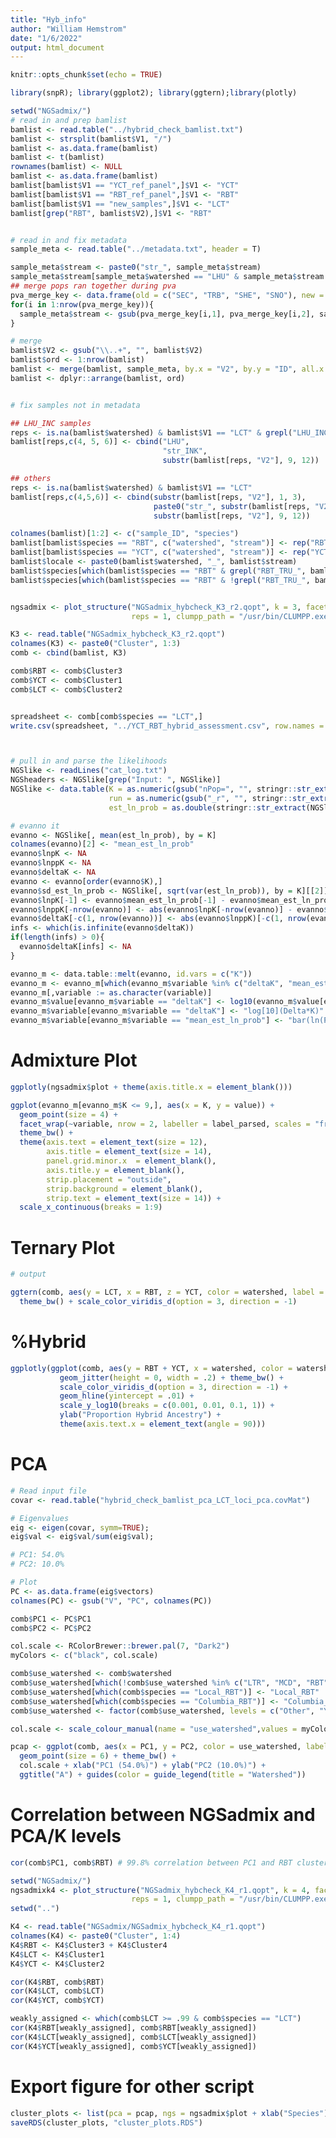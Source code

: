 ```yaml
---
title: "Hyb_info"
author: "William Hemstrom"
date: "1/6/2022"
output: html_document
---
```


```r
knitr::opts_chunk$set(echo = TRUE)

library(snpR); library(ggplot2); library(ggtern);library(plotly)

setwd("NGSadmix/")
# read in and prep bamlist
bamlist <- read.table("../hybrid_check_bamlist.txt")
bamlist <- strsplit(bamlist$V1, "/")
bamlist <- as.data.frame(bamlist)
bamlist <- t(bamlist)
rownames(bamlist) <- NULL
bamlist <- as.data.frame(bamlist)
bamlist[bamlist$V1 == "YCT_ref_panel",]$V1 <- "YCT"
bamlist[bamlist$V1 == "RBT_ref_panel",]$V1 <- "RBT"
bamlist[bamlist$V1 == "new_samples",]$V1 <- "LCT"
bamlist[grep("RBT", bamlist$V2),]$V1 <- "RBT"


# read in and fix metadata
sample_meta <- read.table("../metadata.txt", header = T)

sample_meta$stream <- paste0("str_", sample_meta$stream)
sample_meta$stream[sample_meta$watershed == "LHU" & sample_meta$stream == "str_INC"] <- "str_INK"
## merge pops ran together during pva
pva_merge_key <- data.frame(old = c("SEC", "TRB", "SHE", "SNO"), new = "GRP")
for(i in 1:nrow(pva_merge_key)){
  sample_meta$stream <- gsub(pva_merge_key[i,1], pva_merge_key[i,2], sample_meta$stream)
}

# merge
bamlist$V2 <- gsub("\\..+", "", bamlist$V2)
bamlist$ord <- 1:nrow(bamlist)
bamlist <- merge(bamlist, sample_meta, by.x = "V2", by.y = "ID", all.x = TRUE, sort = FALSE)
bamlist <- dplyr::arrange(bamlist, ord)


# fix samples not in metadata

## LHU_INC samples
reps <- is.na(bamlist$watershed) & bamlist$V1 == "LCT" & grepl("LHU_INC", bamlist$V2)
bamlist[reps,c(4, 5, 6)] <- cbind("LHU",
                                  "str_INK",
                                  substr(bamlist[reps, "V2"], 9, 12))

## others
reps <- is.na(bamlist$watershed) & bamlist$V1 == "LCT"
bamlist[reps,c(4,5,6)] <- cbind(substr(bamlist[reps, "V2"], 1, 3),
                                paste0("str_", substr(bamlist[reps, "V2"], 5, 7)),
                                substr(bamlist[reps, "V2"], 9, 12))

colnames(bamlist)[1:2] <- c("sample_ID", "species")     
bamlist[bamlist$species == "RBT", c("watershed", "stream")] <- rep("RBT", sum(bamlist$species == "RBT")*2)
bamlist[bamlist$species == "YCT", c("watershed", "stream")] <- rep("YCT", sum(bamlist$species == "YCT")*2)
bamlist$locale <- paste0(bamlist$watershed, "_", bamlist$stream)
bamlist$species[which(bamlist$species == "RBT" & grepl("RBT_TRU_", bamlist$sample_ID))] <- "Local_RBT"
bamlist$species[which(bamlist$species == "RBT" & !grepl("RBT_TRU_", bamlist$sample_ID))] <- "Columbia_RBT"


ngsadmix <- plot_structure("NGSadmix_hybcheck_K3_r2.qopt", k = 3, facet = bamlist$species, alt.palette = RColorBrewer::brewer.pal(8, "Dark2"),
                           reps = 1, clumpp_path = "/usr/bin/CLUMPP.exe", separator_thickness = .1)

K3 <- read.table("NGSadmix_hybcheck_K3_r2.qopt")
colnames(K3) <- paste0("Cluster", 1:3)
comb <- cbind(bamlist, K3)

comb$RBT <- comb$Cluster3
comb$YCT <- comb$Cluster1
comb$LCT <- comb$Cluster2


spreadsheet <- comb[comb$species == "LCT",]
write.csv(spreadsheet, "../YCT_RBT_hybrid_assessment.csv", row.names = FALSE, quote = FALSE)



# pull in and parse the likelihoods
NGSlike <- readLines("cat_log.txt")
NGSheaders <- NGSlike[grep("Input: ", NGSlike)]
NGSlike <- data.table(K = as.numeric(gsub("nPop=", "", stringr::str_extract(NGSheaders, "nPop=[0-9]{1,2}"))),
                      run = as.numeric(gsub("_r", "", stringr::str_extract(NGSheaders, "_r[0-9]{1,2}"))),
                      est_ln_prob = as.double(stringr::str_extract(NGSlike[grep("best like", NGSlike)], "-[0-9]+\\.[0-9]+")))

# evanno it
evanno <- NGSlike[, mean(est_ln_prob), by = K]
colnames(evanno)[2] <- "mean_est_ln_prob"
evanno$lnpK <- NA
evanno$lnppK <- NA
evanno$deltaK <- NA
evanno <- evanno[order(evanno$K),]
evanno$sd_est_ln_prob <- NGSlike[, sqrt(var(est_ln_prob)), by = K][[2]]
evanno$lnpK[-1] <- evanno$mean_est_ln_prob[-1] - evanno$mean_est_ln_prob[-nrow(evanno)]
evanno$lnppK[-nrow(evanno)] <- abs(evanno$lnpK[-nrow(evanno)] - evanno$lnpK[-1])
evanno$deltaK[-c(1, nrow(evanno))] <- abs(evanno$lnppK)[-c(1, nrow(evanno))]/evanno$sd_est_ln_prob[-c(1, nrow(evanno))] # no reason to resolve for ln''(K)
infs <- which(is.infinite(evanno$deltaK))
if(length(infs) > 0){
  evanno$deltaK[infs] <- NA
}

evanno_m <- data.table::melt(evanno, id.vars = c("K"))
evanno_m <- evanno_m[which(evanno_m$variable %in% c("deltaK", "mean_est_ln_prob")),]
evanno_m[,variable := as.character(variable)]
evanno_m$value[evanno_m$variable == "deltaK"] <- log10(evanno_m$value[evanno_m$variable == "deltaK"])
evanno_m$variable[evanno_m$variable == "deltaK"] <- "log[10](Delta*K)"
evanno_m$variable[evanno_m$variable == "mean_est_ln_prob"] <- "bar(ln(Prob))"

```

# Admixture Plot

```r

ggplotly(ngsadmix$plot + theme(axis.title.x = element_blank()))

ggplot(evanno_m[evanno_m$K <= 9,], aes(x = K, y = value)) +
  geom_point(size = 4) + 
  facet_wrap(~variable, nrow = 2, labeller = label_parsed, scales = "free_y", strip.position = "left") +
  theme_bw() +
  theme(axis.text = element_text(size = 12),
        axis.title = element_text(size = 14), 
        panel.grid.minor.x  = element_blank(), 
        axis.title.y = element_blank(), 
        strip.placement = "outside", 
        strip.background = element_blank(),
        strip.text = element_text(size = 14)) +
  scale_x_continuous(breaks = 1:9)

```

# Ternary Plot
```r
# output

ggtern(comb, aes(y = LCT, x = RBT, z = YCT, color = watershed, label = watershed, shape = species)) + geom_point(size = 6) +
  theme_bw() + scale_color_viridis_d(option = 3, direction = -1)
```


# %Hybrid

```r
ggplotly(ggplot(comb, aes(y = RBT + YCT, x = watershed, color = watershed, label = locale)) + 
           geom_jitter(height = 0, width = .2) + theme_bw() +
           scale_color_viridis_d(option = 3, direction = -1) +
           geom_hline(yintercept = .01) +
           scale_y_log10(breaks = c(0.001, 0.01, 0.1, 1)) +
           ylab("Proportion Hybrid Ancestry") +
           theme(axis.text.x = element_text(angle = 90)))
```

# PCA

```r
# Read input file
covar <- read.table("hybrid_check_bamlist_pca_LCT_loci_pca.covMat")

# Eigenvalues
eig <- eigen(covar, symm=TRUE);
eig$val <- eig$val/sum(eig$val);

# PC1: 54.0%
# PC2: 10.0%

# Plot
PC <- as.data.frame(eig$vectors)
colnames(PC) <- gsub("V", "PC", colnames(PC))

comb$PC1 <- PC$PC1
comb$PC2 <- PC$PC2

col.scale <- RColorBrewer::brewer.pal(7, "Dark2")
myColors <- c("black", col.scale)

comb$use_watershed <- comb$watershed
comb$use_watershed[which(!comb$use_watershed %in% c("LTR", "MCD", "RBT", "SFH", "YCT"))] <- "Other"
comb$use_watershed[which(comb$species == "Local_RBT")] <- "Local_RBT"
comb$use_watershed[which(comb$species == "Columbia_RBT")] <- "Columbia_RBT"
comb$use_watershed <- factor(comb$use_watershed, levels = c("Other", "YCT", "Local_RBT", "Columbia_RBT", "LTR", "MCD", "SFH"))

col.scale <- scale_colour_manual(name = "use_watershed",values = myColors)

pcap <- ggplot(comb, aes(x = PC1, y = PC2, color = use_watershed, label = sample_ID)) + 
  geom_point(size = 6) + theme_bw() +
  col.scale + xlab("PC1 (54.0%)") + ylab("PC2 (10.0%)") +
  ggtitle("A") + guides(color = guide_legend(title = "Watershed"))

```

# Correlation between NGSadmix and PCA/K levels

```r
cor(comb$PC1, comb$RBT) # 99.8% correlation between PC1 and RBT cluster assignment.

setwd("NGSadmix/")
ngsadmixk4 <- plot_structure("NGSadmix_hybcheck_K4_r1.qopt", k = 4, facet = bamlist$species, alt.palette = RColorBrewer::brewer.pal(8, "Dark2"),
                           reps = 1, clumpp_path = "/usr/bin/CLUMPP.exe", separator_thickness = .1)
setwd("..")

K4 <- read.table("NGSadmix/NGSadmix_hybcheck_K4_r1.qopt")
colnames(K4) <- paste0("Cluster", 1:4)
K4$RBT <- K4$Cluster3 + K4$Cluster4
K4$LCT <- K4$Cluster1
K4$YCT <- K4$Cluster2

cor(K4$RBT, comb$RBT)
cor(K4$LCT, comb$LCT)
cor(K4$YCT, comb$YCT)

weakly_assigned <- which(comb$LCT >= .99 & comb$species == "LCT")
cor(K4$RBT[weakly_assigned], comb$RBT[weakly_assigned])
cor(K4$LCT[weakly_assigned], comb$LCT[weakly_assigned])
cor(K4$YCT[weakly_assigned], comb$YCT[weakly_assigned])

```

# Export figure for other script
```r
cluster_plots <- list(pca = pcap, ngs = ngsadmix$plot + xlab("Species") + ggtitle("B"))
saveRDS(cluster_plots, "cluster_plots.RDS")
```

